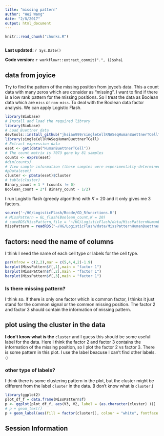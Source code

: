 ```yaml
---
title: "missing pattern"
author: "Wei Wang"
date: "2/8/2017"
output: html_document
---
```


```r
knitr::read_chunk("chunks.R")
```

```r
```

**Last updated:** `r Sys.Date()`

**Code version:** `r workflowr::extract_commit(".", 1)$sha1`


## data from joyice

Try to find the pattern of the missing position from joyce's data. This a count data with many zeros which are consider as "missing". I want to find if there is a low rank pattern for the missing positions. So I treat the data as Boolean data which are `miss` or `non-miss`. To deal with the Boolean data factor analysis. We can apply Logistic Flash.

```r
library(Biobase)
# Install and load the required library
library(Biobase)
# Load Buettner data
devtools::install_github("jhsiao999/singleCellRNASeqHumanBuettnerTCell")
library(singleCellRNASeqHumanBuettnerTCell)
# Extract expression data
eset <- get(data("HumanBuettnerTCell"))
# The count matrix is 7073 gene by 81 samples
counts <- exprs(eset)
#dim(counts)
# View sample information (these samples were experimentally-determined to be in two functionally-distinct clusters)
#pData(eset)
cluster <- pData(eset)$Cluster
# table(cluster)
Binary_count = 1 * (counts != 0)
Boolean_count = 2*( Binary_count - 1/2)
```


I run Logistic flash (greedy algorithm) with $K=20$ and it only gives me 3 factors.

```r
source('~/HG/LogisticFlash/Rcode/GD_Rfuncrtions.R')
# MissPattern = GL_flash(Boolean_count,K = 20)
# saveRDS(MissPattern,file = "~/HG/LogisticFlash/data/MissPatternHumanBuettner_K20.rds")
MissPattern = readRDS("~/HG/LogisticFlash/data/MissPatternHumanBuettner_K20.rds")
```


## factors: need the name of columns

I think I need the name of each cell type or labels for the cell type.

```r
par(mfrow = c(2,2),mar = c(5,4,4,2)-1.9)
barplot(MissPattern$f[,1],main = "factor 1")
barplot(MissPattern$f[,2],main = "factor 1")
barplot(MissPattern$f[,3],main = "factor 1")
```

### Is there missing pattern?

I think so. If there is only one factor which is common factor, I thinks it just stand for the common signal or the common missing position. The factor 2 and factor 3 should contain the information of missing pattern.

## plot using the cluster in the data

**I don't know what is the** `cluster` and I guess this should be some useful label for the data. Here I think the factor 2 and factor 3 contains the information of the missing position, so I plot the factor 2 vs factor 3. There is some pattern in this plot. I use the label beacuse I can't find other labels. :)

### other type of labels?

I think there is some clustering pattern in the plot, but the cluster might be different from the label `cluster` in the data. (I don't know what is `cluster`.) 


```r
library(ggplot2)
plot_df_f = data.frame(MissPattern$f)
p <- ggplot(plot_df_f, aes(V3, V2, label = (as.character(cluster) )))
# p + geom_text()
p + geom_label(aes(fill = factor(cluster)), colour = "white", fontface = "bold")

```



## Session Information

```r
```
